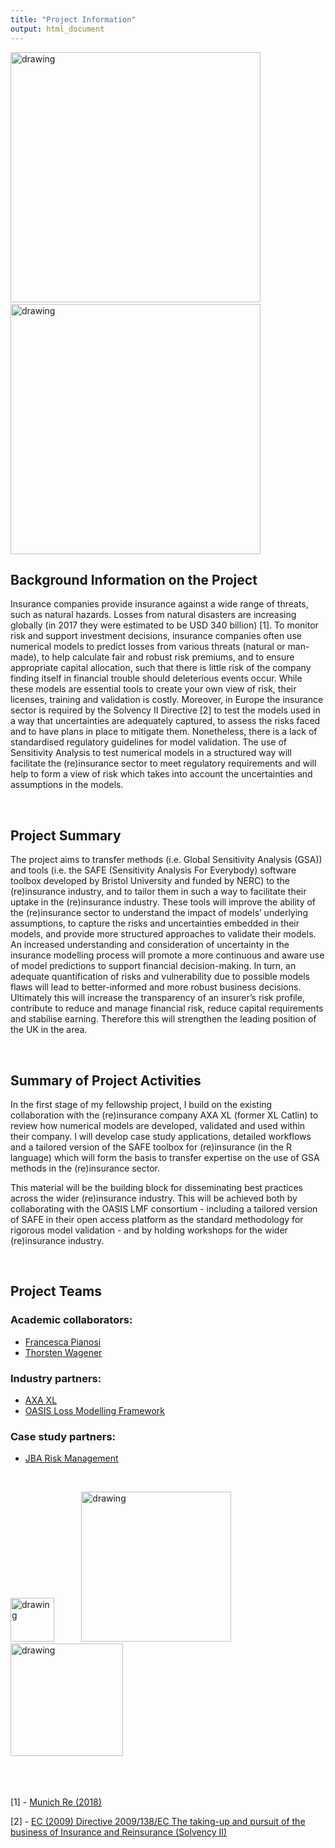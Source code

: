 ```yaml
---
title: "Project Information"
output: html_document
---
```



<img src="Zaid_quote.png" alt="drawing" style="width:400px;"/>  \ \ \ \ \ \ \ \ \  <img src="JBA_quote.png" alt="drawing" style="width:400px;"/>

## Background Information on the Project 

Insurance companies provide insurance against a wide range of threats, such as natural hazards. Losses from natural disasters are increasing globally (in 2017 they were estimated to be USD 340 billion) [1]. To monitor risk and support investment decisions, insurance companies often use numerical models to predict losses from various threats (natural or man-made), to help calculate fair and robust risk premiums, and to ensure appropriate capital allocation, such that there is little risk of the company finding itself in financial trouble should deleterious events occur. While these models are essential tools to create your own view of risk, their licenses, training and validation is costly. Moreover, in Europe the insurance sector is required by the  Solvency II Directive [2] to test the models used in a way that uncertainties are adequately captured, to assess the risks faced and to have plans in place to mitigate them. Nonetheless, there is a lack of standardised regulatory guidelines for model validation. The use of Sensitivity Analysis to test numerical models in a structured way will facilitate the (re)insurance sector to meet regulatory requirements and will help to form a view of risk which takes into account the uncertainties and assumptions in the models.

<br> 

## Project Summary

The project aims to transfer methods (i.e. Global Sensitivity Analysis (GSA)) and tools (i.e. the SAFE (Sensitivity Analysis For Everybody) software toolbox developed by Bristol University and funded by NERC) to the (re)insurance industry, and to tailor them in such a way to facilitate their uptake in the (re)insurance industry. These tools will improve the ability of the (re)insurance sector to understand the impact of models' underlying assumptions, to capture the risks and uncertainties embedded in their models, and provide more structured approaches to validate their models. An increased understanding and consideration of uncertainty in the insurance modelling process will promote a more continuous and aware use of model predictions to support financial decision-making. In turn, an adequate quantification of risks and vulnerability due to possible models flaws will lead to better-informed and more robust business decisions. Ultimately this will increase the transparency of an insurer’s risk profile, contribute to reduce and manage financial risk, reduce capital requirements and stabilise earning. Therefore this will strengthen the leading position of the UK in the area.

<br> 

## Summary of Project Activities

In the first stage of my fellowship project, I build on the existing collaboration with the (re)insurance company AXA XL (former XL Catlin) to review how numerical models are developed, validated and used within their company. I will develop case study applications, detailed workflows and a tailored version of the SAFE toolbox for (re)insurance (in the R language) which will form the basis to transfer expertise on the use of GSA methods in the (re)insurance sector. 

This material will be the building block for disseminating best practices across the wider (re)insurance industry. This will be achieved both by collaborating with the OASIS LMF consortium - including a tailored version of SAFE in their open access platform as the standard methodology for rigorous model validation - and by holding workshops for the wider (re)insurance industry. 

<br> 

## Project Teams

### Academic collaborators:
- [Francesca Pianosi](http://www.bris.ac.uk/engineering/people/francesca-pianosi/index.html)
- [Thorsten Wagener](http://www.bristol.ac.uk/engineering/people/thorsten-wagener/)

### Industry partners:
- [AXA XL](https://axaxl.com/)
- [OASIS Loss Modelling Framework](https://oasislmf.org/)

### Case study partners:
- [JBA Risk Management](https://www.jbarisk.com/)

<br>

<img src="axa_open_blue_rgb.jpg" alt="drawing" style="width:70px;"/> \ \ \ \ \ \ \ \ \   <img src="oasis_logo.png" alt="drawing" style="width:240px;"/>  \ \ \ \ \ \ \ \ \  <img src="JBA_logo.png" alt="drawing" style="width:180px;"/>



<br> 
<br> 
<br> 
[1] - [Munich Re (2018)](https://www.munichre.com/topics-online/en/2018/01/2017-year-in-figures)

[2] - [EC (2009) Directive 2009/138/EC The taking-up and pursuit of the business of Insurance and Reinsurance (Solvency II)](https://eur-lex.europa.eu/legal-content/EN/ALL/?uri=celex%3A32009L0138)

